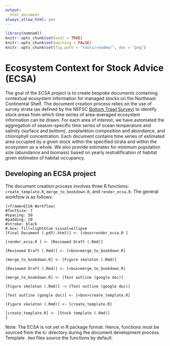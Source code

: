 ```yaml
---
output:
  html_document
always_allow_html: yes
---
```


<!-- README.md is generated from README.Rmd. Please edit that file -->

```r
library(nomnoml)
knitr::opts_chunk$set(eval = TRUE)
knitr::opts_chunk$set(warning = FALSE)
knitr::opts_chunk$set(fig.path = "tools/readme/", dev = "png")

```
# Ecosystem Context for Stock Advice (ECSA)

The goal of the ECSA project is to create bespoke documents containing contextual ecosystem information for managed stocks on the Northeast Continental Shelf. The document creation process relies on the use of survey strata (as defined by the NEFSC [Bottom Trawl Survey](https://www.nefsc.noaa.gov/femad/ecosurvey/mainpage/)) to identify stock areas from which time series of area-averaged ecosystem information can be drawn. For each area of interest, we have automated the aggregation of season-specific time series of ocean temperature and salinity (surface and bottom), zooplankton composition and abundance, and chlorophyll concentration. Each document contains time series of estimated area occupied by a given stock within the specified strata and within the ecosystem as a whole. We also provide estimates for minimum population size (abundance and biomass) based on yearly restratification of habitat given estimates of habitat occupancy. 

## Developing an ECSA project

The document creation process involves three R functions: `create_template.R`, `merge_to_bookdown.R`, and `render_ecsa.R`. The general workflow is as follows:


```nomnoml
[<frame>ECSA Workflow|
#fontSize: 7
#spacing: 50
#padding: 20
#stroke: black
#.box: fill=lightblue visual=ellipse
[Final Document (.pdf/.html)] <- [<box>render_ecsa.R ]

[render_ecsa.R ] <- [Reviewed Draft (.Rmd)]

[Reviewed Draft (.Rmd)] <- [<box>merge_to_bookdown.R] 

[merge_to_bookdown.R] <- [Figure skeleton (.Rmd)]

[Reviewed Draft (.Rmd)] <- [<box>merge_to_bookdown.R] 

[merge_to_bookdown.R] <- [Text outline (google doc)]

[Figure skeleton (.Rmd)] -> [Text outline (google doc)]

[Text outline (google doc)] <- [<box>create_template.R]

[Figure skeleton (.Rmd)] <- [create_template.R]

[create_template.R] <- [Stock template (.Rmd)]
]
```


Note: The ECSA is not yet in R package format. Hence, functions must be sourced from the `R/` directory during the document development process. Template `.Rmd` files source the functions by default. 

